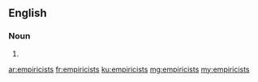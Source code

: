 ==English==

===Noun===
{{head|en}}

# {{plural of|empiricist}}

[[ar:empiricists]]
[[fr:empiricists]]
[[ku:empiricists]]
[[mg:empiricists]]
[[my:empiricists]]